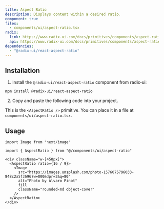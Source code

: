```yaml
---
title: Aspect Ratio
description: Displays content within a desired ratio.
component: true
files:
  - components/ui/aspect-ratio.tsx
radix:
  link: https://www.radix-ui.com/docs/primitives/components/aspect-ratio
  api: https://www.radix-ui.com/docs/primitives/components/aspect-ratio#api-reference
dependencies:
  - "@radix-ui/react-aspect-ratio"
---
```


<ComponentExample src="/components/examples/aspect-ratio/demo.tsx">
  <AspectRatioDemo />
</ComponentExample>

## Installation

1. Install the `@radix-ui/react-aspect-ratio` component from radix-ui:

```bash
npm install @radix-ui/react-aspect-ratio
```

2. Copy and paste the following code into your project.

<ComponentSource src="/components/ui/aspect-ratio.tsx" />

<Callout>

This is the `<AspectRatio />` primitive. You can place it in a file at `components/ui/aspect-ratio.tsx`.

</Callout>

## Usage

```tsx
import Image from "next/image"

import { AspectRatio } from "@/components/ui/aspect-ratio"
```

```tsx
<div className="w-[450px]">
  <AspectRatio ratio={16 / 9}>
    <Image
      src="https://images.unsplash.com/photo-1576075796033-848c2a5f3696?w=800&dpr=2&q=80"
      alt="Photo by Alvaro Pinot"
      fill
      className="rounded-md object-cover"
    />
  </AspectRatio>
</div>
```
